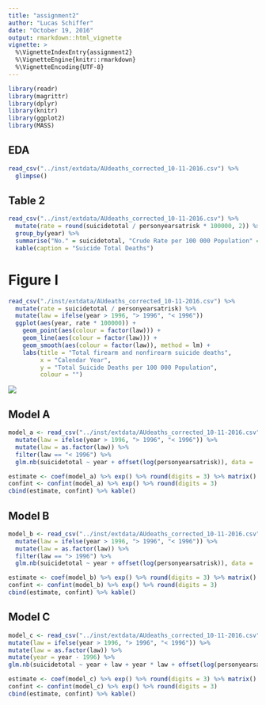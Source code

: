 ```yaml
---
title: "assignment2"
author: "Lucas Schiffer"
date: "October 19, 2016"
output: rmarkdown::html_vignette
vignette: >
  %\VignetteIndexEntry{assignment2}
  %\VignetteEngine{knitr::rmarkdown}
  %\VignetteEncoding{UTF-8}
---
```


```r
library(readr)
library(magrittr)
library(dplyr)
library(knitr)
library(ggplot2)
library(MASS)
```

## EDA
```r
read_csv("../inst/extdata/AUdeaths_corrected_10-11-2016.csv") %>%
  glimpse()
```

## Table 2
```r
read_csv("../inst/extdata/AUdeaths_corrected_10-11-2016.csv") %>%
  mutate(rate = round(suicidetotal / personyearsatrisk * 100000, 2)) %>%
  group_by(year) %>%
  summarise("No." = suicidetotal, "Crude Rate per 100 000 Population" =  rate) %>%
  kable(caption = "Suicide Total Deaths")
```

# Figure I
```r
read_csv("./inst/extdata/AUdeaths_corrected_10-11-2016.csv") %>%
  mutate(rate = suicidetotal / personyearsatrisk) %>%
  mutate(law = ifelse(year > 1996, "> 1996", "< 1996"))
  ggplot(aes(year, rate * 100000)) +
    geom_point(aes(colour = factor(law))) +
    geom_line(aes(colour = factor(law))) +
    geom_smooth(aes(colour = factor(law)), method = lm) +
    labs(title = "Total firearm and nonfirearm suicide deaths",
         x = "Calendar Year",
         y = "Total Suicide Deaths per 100 000 Population",
         colour = "")
```
![](../Rplot.png)


## Model A
```r
model_a <- read_csv("../inst/extdata/AUdeaths_corrected_10-11-2016.csv") %>%
  mutate(law = ifelse(year > 1996, "> 1996", "< 1996")) %>%
  mutate(law = as.factor(law)) %>%
  filter(law == "< 1996") %>%
  glm.nb(suicidetotal ~ year + offset(log(personyearsatrisk)), data = .)

estimate <- coef(model_a) %>% exp() %>% round(digits = 3) %>% matrix()
confint <- confint(model_a) %>% exp() %>% round(digits = 3)
cbind(estimate, confint) %>% kable()
```

## Model B
```r
model_b <- read_csv("../inst/extdata/AUdeaths_corrected_10-11-2016.csv") %>%
  mutate(law = ifelse(year > 1996, "> 1996", "< 1996")) %>%
  mutate(law = as.factor(law)) %>%
  filter(law == "> 1996") %>%
  glm.nb(suicidetotal ~ year + offset(log(personyearsatrisk)), data = .)

estimate <- coef(model_b) %>% exp() %>% round(digits = 3) %>% matrix()
confint <- confint(model_b) %>% exp() %>% round(digits = 3)
cbind(estimate, confint) %>% kable()
```

## Model C
```r
model_c <- read_csv("../inst/extdata/AUdeaths_corrected_10-11-2016.csv") %>%
mutate(law = ifelse(year > 1996, "> 1996", "< 1996")) %>%
mutate(law = as.factor(law)) %>%
mutate(year = year - 1996) %>%
glm.nb(suicidetotal ~ year + law + year * law + offset(log(personyearsatrisk)), data = .)

estimate <- coef(model_c) %>% exp() %>% round(digits = 3) %>% matrix()
confint <- confint(model_c) %>% exp() %>% round(digits = 3)
cbind(estimate, confint) %>% kable()
```
